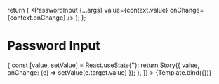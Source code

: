 
<Meta title="UI Elements/Password Input" component={PasswordInput} />

  return (
    <PasswordInput
      {...args}
      value={context.value}
      onChange={context.onChange}
    />
  );
};

# Password Input

<Canvas>
  <Story
    name="Password Input"
    args={{ value: 'Hello' }}
    decorators={[
      (Story, context) => {
        const [value, setValue] = React.useState('');
        return Story({ value, onChange: (e) => setValue(e.target.value) });
      },
    ]}
  >
    {Template.bind({})}
  </Story>
</Canvas>
